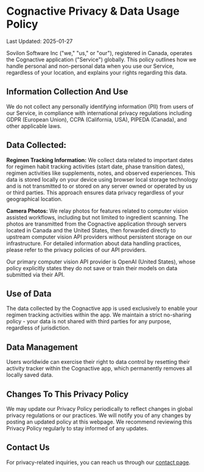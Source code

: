 # Cognactive Privacy & Data Usage Policy

Last Updated: 2025-01-27

Sovilon Software Inc ("we," "us," or "our"), registered in Canada, operates the Cognactive application ("Service") globally. This policy outlines how we handle personal and non-personal data when you use our Service, regardless of your location, and explains your rights regarding this data.

## Information Collection And Use

We do not collect any personally identifying information (PII) from users of our Service, in compliance with international privacy regulations including GDPR (European Union), CCPA (California, USA), PIPEDA (Canada), and other applicable laws.

## Data Collected:

**Regimen Tracking Information:** We collect data related to important dates for regimen habit tracking activities (start date, phase transition dates), regimen activities like supplements, notes, and observed experiences. This data is stored locally on your device using browser local storage technology and is not transmitted to or stored on any server owned or operated by us or third parties. This approach ensures data privacy regardless of your geographical location.

**Camera Photos:** We relay photos for features related to computer vision assisted workflows, including but not limited to ingredient scanning. The photos are transmitted from the Cognactive application through servers located in Canada and the United States, then forwarded directly to upstream computer vision API providers without persistent storage on our infrastructure. For detailed information about data handling practices, please refer to the privacy policies of our API providers.

Our primary computer vision API provider is OpenAI (United States), whose policy explicitly states they do not save or train their models on data submitted via their API.

## Use of Data

The data collected by the Cognactive app is used exclusively to enable your regimen tracking activities within the app. We maintain a strict no-sharing policy - your data is not shared with third parties for any purpose, regardless of jurisdiction.

## Data Management

Users worldwide can exercise their right to data control by resetting their activity tracker within the Cognactive app, which permanently removes all locally saved data.

## Changes To This Privacy Policy

We may update our Privacy Policy periodically to reflect changes in global privacy regulations or our practices. We will notify you of any changes by posting an updated policy at this webpage. We recommend reviewing this Privacy Policy regularly to stay informed of any updates.

## Contact Us

For privacy-related inquiries, you can reach us through our [contact page](https://sovilon.com/contact).
